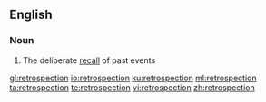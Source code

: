 ==English==

===Noun===
{{en-noun}}
# The deliberate [[recall]] of past events

[[gl:retrospection]]
[[io:retrospection]]
[[ku:retrospection]]
[[ml:retrospection]]
[[ta:retrospection]]
[[te:retrospection]]
[[vi:retrospection]]
[[zh:retrospection]]